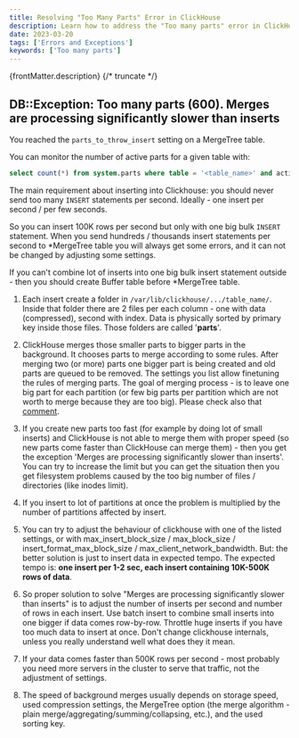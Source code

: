 ```yaml
---
title: Resolving "Too Many Parts" Error in ClickHouse
description: Learn how to address the "Too many parts" error in ClickHouse by optimizing insert rates, configuring MergeTree settings, and managing partitions effectively.
date: 2023-03-20
tags: ['Errors and Exceptions']
keywords: ['Too many parts']
---
```


{frontMatter.description}
{/* truncate */}

## DB::Exception: Too many parts (600). Merges are processing significantly slower than inserts

You reached the `parts_to_throw_insert` setting on a MergeTree table.

You can monitor the number of active parts for a given table with:

```sql
select count(*) from system.parts where table = '<table_name>' and active == 1
```

The main requirement about inserting into Clickhouse: you should never send too many `INSERT` statements per second. Ideally - one insert per second / per few seconds.

So you can insert 100K rows per second but only with one big bulk `INSERT` statement. When you send hundreds / thousands insert statements per second to *MergeTree table you will always get some errors, and it can not be changed by adjusting some settings.

If you can't combine lot of inserts into one big bulk insert statement outside - then you should create Buffer table before *MergeTree table.

1. Each insert create a folder in  `/var/lib/clickhouse/.../table_name/`. Inside that folder there are 2 files per each column - one with data (compressed), second with index. Data is physically sorted by primary key inside those files. Those folders are called '**parts**'.

2. ClickHouse merges those smaller parts to bigger parts in the background. It chooses parts to merge according to some rules. After merging two (or more) parts one bigger part is being created and old parts are queued to be removed. The settings you list allow finetuning the rules of merging parts. The goal of merging process - is to leave one big part for each partition (or few big parts per partition which are not worth to merge because they are too big). Please check also that [comment](https://github.com/yandex/ClickHouse/issues/1661#issuecomment-352739726).

3. If you create new parts too fast (for example by doing lot of small inserts) and ClickHouse is not able to merge them with proper speed (so new parts come faster than ClickHouse can merge them) - then you get the exception 'Merges are processing significantly slower than inserts'. You can try to increase the limit but you can get the situation then you get filesystem problems caused by the too big number of files / directories (like inodes limit).

4. If you insert to lot of partitions at once the problem is multiplied by the number of partitions affected by insert.

5. You can try to adjust the behaviour of clickhouse with one of the listed settings, or with max_insert_block_size / max_block_size  / insert_format_max_block_size / max_client_network_bandwidth.  But: the better solution is just to insert data in expected tempo. The expected tempo is: **one insert per 1-2 sec, each insert containing 10K-500K rows of data**.

6. So proper solution to solve "Merges are processing significantly slower than inserts"  is to adjust the number of inserts per second and number of rows in each insert. Use batch insert to combine small inserts into one bigger if data comes row-by-row. Throttle huge inserts if you have too much data to insert at once. Don't change clickhouse internals, unless you really understand well what does they it mean.

7. If your data comes faster than 500K rows per second - most probably you need more servers in the cluster to serve that traffic, not the adjustment of settings.

8. The speed of background merges usually depends on storage speed, used compression settings, the MergeTree option (the merge algorithm - plain merge/aggregating/summing/collapsing, etc.), and the used sorting key.
